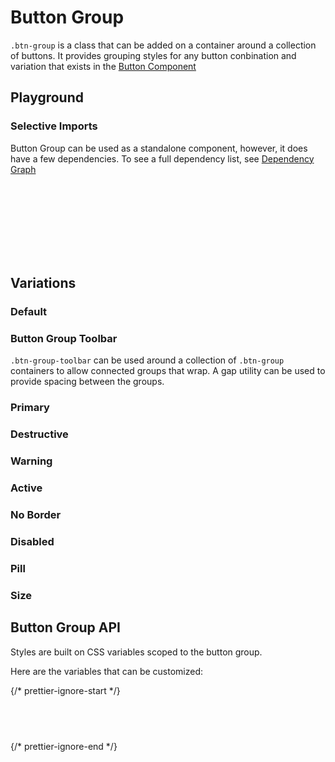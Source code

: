 
<Meta of={ButtonGroupStories} />

# Button Group

<div
  dangerouslySetInnerHTML={{
    __html: createSourceCodeLink({ link: 'components/button_group.css' }).outerHTML,
  }}
></div>

`.btn-group` is a class that can be added on a container around a collection of buttons. It provides grouping styles for any button conbination and variation that exists in the [Button Component](?path=/docs/navigation-components-button--docs)

## Playground

<Canvas of={ButtonGroupStories.Default} />
<Controls of={ButtonGroupStories.Default} />

### Selective Imports

Button Group can be used as a standalone component, however, it does have a few dependencies. To see a full dependency list, see [Dependency Graph](?path=/docs/overview-selective-imports--docs#dependencies)

```css
// Depends on
@import '@rolemodel/optics/dist/scss/core/tokens';
@import '@rolemodel/optics/dist/scss/core/base';
@import '@rolemodel/optics/dist/scss/components/icon';
@import '@rolemodel/optics/dist/scss/components/button';

// Component
@import '@rolemodel/optics/dist/scss/components/button_group';
```

## Variations

### Default

<Canvas of={ButtonGroupStories.Default} />

### Button Group Toolbar

`.btn-group-toolbar` can be used around a collection of `.btn-group` containers to allow connected groups that wrap. A gap utility can be used to provide spacing between the groups.

<Canvas of={ButtonGroupStories.Toolbar} />

### Primary

<Canvas of={ButtonGroupStories.Primary} />

### Destructive

<Canvas of={ButtonGroupStories.Destructive} />

### Warning

<Canvas of={ButtonGroupStories.Warning} />

### Active

<Canvas of={ButtonGroupStories.Active} />

### No Border

<Canvas of={ButtonGroupStories.NoBorder} />

### Disabled

<Canvas of={ButtonGroupStories.Disabled} />

### Pill

<Canvas of={ButtonGroupStories.Pill} />

### Size

<Canvas of={ButtonGroupStories.Size} />

## Button Group API

Styles are built on CSS variables scoped to the button group.

Here are the variables that can be customized:

{/* prettier-ignore-start */}
```css
--op-btn-group-hover-z-index
--op-btn-group-active-z-index
--op-btn-group-focus-z-index
```
{/* prettier-ignore-end */}
